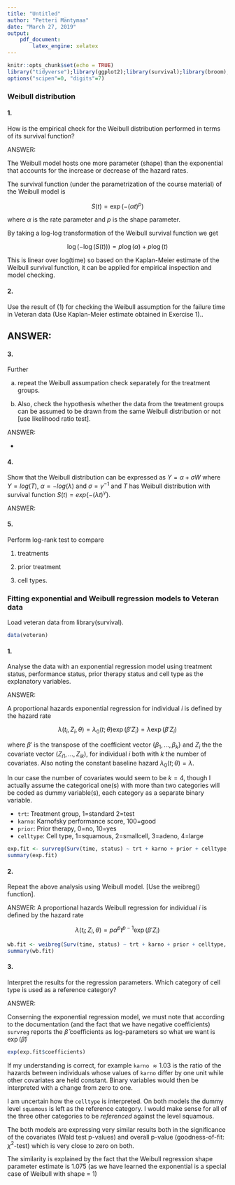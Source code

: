 ```yaml
---
title: "Untitled"
author: "Petteri Mäntymaa"
date: "March 27, 2019"
output:
    pdf_document:
        latex_engine: xelatex
---
```


```r
knitr::opts_chunk$set(echo = TRUE)
library("tidyverse");library(ggplot2);library(survival);library(broom);library(eha); library(tinytex)
options("scipen"=0, "digits"=7)
```


### Weibull distribution

#### 1.

How is the empirical check for the Weibull distribution performed in terms of its survival function?

ANSWER:

The Weibull model hosts one more parameter (shape) than the exponential that accounts for the increase or decrease of the hazard rates.

The survival function (under the parametrization of the course material) of the Weibull model is

$$
S(t)=\exp(-(\alpha t)^p)
$$

where $\alpha$ is the rate parameter and $p$ is the shape parameter.

By taking a log-log transformation of the Weibull survival function we get

$$
\log(-\log(S(t)))=p \log(\alpha)+p \log(t)
$$

This is linear over log(time) so based on the Kaplan-Meier estimate of the Weibull survival function, it can be applied for empirical inspection and model checking.

#### 2.

Use the result of (1) for checking the Weibull assumption for the failure time in Veteran data (Use Kaplan-Meier estimate obtained in Exercise 1)..

ANSWER:
-


#### 3.

Further

(a) repeat the Weibull assumpation check separately for the treatment groups.

(b)
Also, check the hypothesis whether the data from the treatment groups can be assumed to be drawn from the same Weibull distribution or not [use likelihood ratio test].

ANSWER:

-

#### 4.

Show that the Weibull distribution can be expressed as $Y = \alpha + \sigma W$ where $Y = log(T)$, $\alpha = − log(\lambda)$ and $\sigma = \gamma^{−1}$ and $T$ has Weibull distribution with survival function $S(t) = exp\{−(\lambda t)^\gamma\}$.

ANSWER:



#### 5.

Perform log-rank test to compare

(1) treatments

(2) prior treatment

(3) cell types.

### Fitting exponential and Weibull regression models to Veteran data

Load veteran data from library(survival).

```r
data(veteran)
```

#### 1.

Analyse the data with an exponential regression model using treatment status, performance status, prior therapy status and cell type as the explanatory variables.


ANSWER:

A proportional hazards exponential regression for individual $i$ is defined by the hazard rate

$$
\lambda(t_i, Z_i, \theta)=\lambda_0 (t;\theta)\exp(\beta'Z_i) = \lambda \exp(\beta'Z_i)
$$

where $\beta'$ is the transpose of the coefficient vector $\{\beta_1,\dots,\beta_k\}$ and $Z_i$ the the covariate vector $(Z_{i1},\dots,Z_{ik}),$ for individual $i$ both with $k$ the number of covariates. Also noting the constant baseline hazard $\lambda_0 (t;\theta)=\lambda$.

In our case the number of covariates would seem to be $k = 4$, though I actually assume the categorical one(s) with more than two categories will be coded as dummy variable(s), each category as a separate binary variable.

* `trt`: Treatment group, 1=standard 2=test
* `karno`: Karnofsky performance score, 100=good
* `prior`: Prior therapy, 0=no, 10=yes
* `celltype`: Cell type, 1=squamous, 2=smallcell, 3=adeno, 4=large

```r
exp.fit <- survreg(Surv(time, status) ~ trt + karno + prior + celltype, veteran, dist = "exponential")
summary(exp.fit)
```

#### 2.

Repeat the above analysis using Weibull model. [Use the weibreg() function].

ANSWER:
A proportional hazards Weibull regression for individual $i$ is defined by the hazard rate

$$
\lambda(t_i;Z_i,\theta)=p \alpha^p t^{p−1} \exp(\beta'Z_i)
$$

```r
wb.fit <- weibreg(Surv(time, status) ~ trt + karno + prior + celltype, veteran)
summary(wb.fit)
```

#### 3.

Interpret the results for the regression parameters. Which category of cell type is used as a reference category?

ANSWER:

Conserning the exponential regression model, we must note that according to the documentation (and the fact that we have negative coefficients) `survreg` reports the $\hat{\beta}$ coefficients as log-parameters so what we want is $\exp(\hat{\beta})$

```r
exp(exp.fit$coefficients)
```

If my understanding is correct, for example `karno` $\approx 1.03$ is the ratio of the hazards between individuals whose values of `karno` differ by one unit while other covariates are held constant. Binary variables would then be interpreted with a change from zero to one.

I am uncertain how the `celltype` is interpreted. On both models the dummy level `squamous` is left as the reference category. I would make sense for all of the three other categories to be *referenced* against the level squamous.

The both models are expressing very similar results both in the significance of the covariates (Wald test p-values) and overall p-value (goodness-of-fit: $\chi^2$-test) which is very close to zero on both.

The similarity is explained by the fact that the Weibull regression shape parameter estimate is 1.075 (as we have learned the exponential is a special case of Weibull with shape = 1)

